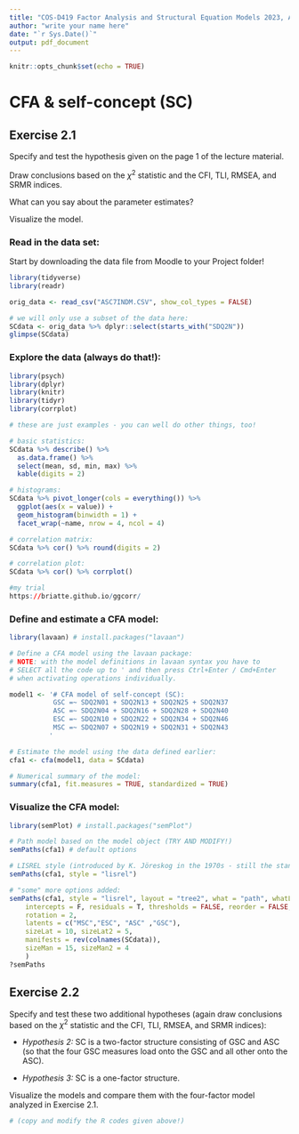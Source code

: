 ```yaml
---
title: "COS-D419 Factor Analysis and Structural Equation Models 2023, Assignment 2"
author: "write your name here"
date: "`r Sys.Date()`"
output: pdf_document
---
```


```r
knitr::opts_chunk$set(echo = TRUE)
```

# CFA & self-concept (SC)

## Exercise 2.1

Specify and test the hypothesis given on the page 1 of the lecture material.

Draw conclusions based on the $\chi^2$ statistic and the CFI, TLI, RMSEA, and SRMR indices.

What can you say about the parameter estimates?

Visualize the model.

### Read in the data set:

Start by downloading the data file from Moodle to your Project folder!

```r
library(tidyverse)
library(readr)

orig_data <- read_csv("ASC7INDM.CSV", show_col_types = FALSE) 

# we will only use a subset of the data here:
SCdata <- orig_data %>% dplyr::select(starts_with("SDQ2N"))
glimpse(SCdata)
```

### Explore the data (always do that!):

```r
library(psych)
library(dplyr)
library(knitr)
library(tidyr)
library(corrplot)

# these are just examples - you can well do other things, too!

# basic statistics:
SCdata %>% describe() %>% 
  as.data.frame() %>%
  select(mean, sd, min, max) %>%
  kable(digits = 2)

# histograms:
SCdata %>% pivot_longer(cols = everything()) %>%
  ggplot(aes(x = value)) + 
  geom_histogram(binwidth = 1) +
  facet_wrap(~name, nrow = 4, ncol = 4)

# correlation matrix:
SCdata %>% cor() %>% round(digits = 2)

# correlation plot:
SCdata %>% cor() %>% corrplot()

#my trial
https://briatte.github.io/ggcorr/
```

### Define and estimate a CFA model:

```r
library(lavaan) # install.packages("lavaan")

# Define a CFA model using the lavaan package:
# NOTE: with the model definitions in lavaan syntax you have to
# SELECT all the code up to ' and then press Ctrl+Enter / Cmd+Enter
# when activating operations individually.

model1 <- '# CFA model of self-concept (SC):
           GSC =~ SDQ2N01 + SDQ2N13 + SDQ2N25 + SDQ2N37
           ASC =~ SDQ2N04 + SDQ2N16 + SDQ2N28 + SDQ2N40
           ESC =~ SDQ2N10 + SDQ2N22 + SDQ2N34 + SDQ2N46
           MSC =~ SDQ2N07 + SDQ2N19 + SDQ2N31 + SDQ2N43
          '

# Estimate the model using the data defined earlier:
cfa1 <- cfa(model1, data = SCdata)

# Numerical summary of the model:
summary(cfa1, fit.measures = TRUE, standardized = TRUE)

```

### Visualize the CFA model:

```r
library(semPlot) # install.packages("semPlot")

# Path model based on the model object (TRY AND MODIFY!)
semPaths(cfa1) # default options

# LISREL style (introduced by K. Jöreskog in the 1970s - still the standard):
semPaths(cfa1, style = "lisrel")

# "some" more options added:
semPaths(cfa1, style = "lisrel", layout = "tree2", what = "path", whatLabels = "name",
    intercepts = F, residuals = T, thresholds = FALSE, reorder = FALSE,
    rotation = 2, 
    latents = c("MSC","ESC", "ASC" ,"GSC"),
    sizeLat = 10, sizeLat2 = 5,
    manifests = rev(colnames(SCdata)),
    sizeMan = 15, sizeMan2 = 4
    )
?semPaths
```

## Exercise 2.2

Specify and test these two additional hypotheses (again draw conclusions based on the $\chi^2$ statistic and the CFI, TLI, RMSEA, and SRMR indices):

- *Hypothesis 2:* SC is a two-factor structure consisting of GSC and ASC (so that the four GSC measures load onto the GSC and all other onto the ASC).

- *Hypothesis 3:* SC is a one-factor structure.

Visualize the models and compare them with the four-factor model analyzed in Exercise 2.1.

```r

# (copy and modify the R codes given above!)

```

